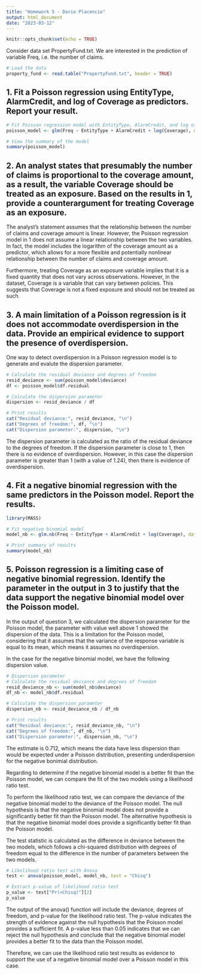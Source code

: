 ```yaml
---
title: "Homework 5 - Dario Placencio"
output: html_document
date: "2023-03-12"
---
```


```r
knitr::opts_chunk$set(echo = TRUE)
```

Consider data set PropertyFund.txt. We are interested in the prediction of variable Freq, i.e. the number of claims.

```r
# Load the data
property_fund <- read.table("PropertyFund.txt", header = TRUE)
```

## 1. Fit a Poisson regression using EntityType, AlarmCredit, and log of Coverage as predictors. Report your result.

```r
# Fit Poisson regression model with EntityType, AlarmCredit, and log of Coverage as predictors
poisson_model <- glm(Freq ~ EntityType + AlarmCredit + log(Coverage), data = property_fund, family = "poisson")

# View the summary of the model
summary(poisson_model)
```
## 2. An analyst states that presumably the number of claims is proportional to the coverage amount, as a result, the variable Coverage should be treated as an exposure. Based on the results in 1, provide a counterargument for treating Coverage as an exposure.

The analyst's statement assumes that the relationship between the number of claims and coverage amount is linear. However, the Poisson regression model in 1 does not assume a linear relationship between the two variables. In fact, the model includes the logarithm of the coverage amount as a predictor, which allows for a more flexible and potentially nonlinear relationship between the number of claims and coverage amount.

Furthermore, treating Coverage as an exposure variable implies that it is a fixed quantity that does not vary across observations. However, in the dataset, Coverage is a variable that can vary between policies. This suggests that Coverage is not a fixed exposure and should not be treated as such.

## 3. A main limitation of a Poisson regression is it does not accommodate overdispersion in the data. Provide an empirical evidence to support the presence of overdispersion.

One way to detect overdispersion in a Poisson regression model is to generate and evalute the dispersion parameter.

```r
# Calculate the residual deviance and degrees of freedom
resid_deviance <- sum(poisson_model$deviance)
df <- poisson_model$df.residual

# Calculate the dispersion parameter
dispersion <- resid_deviance / df

# Print results
cat("Residual deviance:", resid_deviance, "\n")
cat("Degrees of freedom:", df, "\n")
cat("Dispersion parameter:", dispersion, "\n")
```

The dispersion parameter is calculated as the ratio of the residual deviance to the degrees of freedom. If the dispersion parameter is close to 1, then there is no evidence of overdispersion. However, in this case the dispersion parameter is greater than 1 (with a value of 1.24), then there is evidence of overdispersion.

## 4. Fit a negative binomial regression with the same predictors in the Poisson model. Report the results.

```r
library(MASS)

# Fit negative binomial model
model_nb <- glm.nb(Freq ~ EntityType + AlarmCredit + log(Coverage), data = property_fund)

# Print summary of results
summary(model_nb)
```
## 5. Poisson regression is a limiting case of negative binomial regression. Identify the parameter in the output in 3 to justify that the data support the negative binomial model over the Poisson model.

In the output of question 3, we calculated the dispersion parameter for the Poisson model, the parameter with value well above 1 showed the dispersion of the data. This is a limitation for the Poisson model, considering that it assumes that the variance of the response variable is equal to its mean, which means it assumes no overdispersion.

In the case for the negative binomial model, we have the following dispersion value.

```r
# Dispersion parameter
# Calculate the residual deviance and degrees of freedom
resid_deviance_nb <- sum(model_nb$deviance)
df_nb <- model_nb$df.residual

# Calculate the dispersion parameter
dispersion_nb <- resid_deviance_nb / df_nb

# Print results
cat("Residual deviance:", resid_deviance_nb, "\n")
cat("Degrees of freedom:", df_nb, "\n")
cat("Dispersion parameter:", dispersion_nb, "\n")
```
The estimate is 0.712, which means the data have less dispersion than would be expected under a Poisson distribution, presenting underdispersion for the negative bonimial distribution.

Regarding to determine if the negative binomial model is a better fit than the Poisson model, we can compare the fit of the two models using a likelihood ratio test. 

To perform the likelihood ratio test, we can compare the deviance of the negative binomial model to the deviance of the Poisson model. The null hypothesis is that the negative binomial model does not provide a significantly better fit than the Poisson model. The alternative hypothesis is that the negative binomial model does provide a significantly better fit than the Poisson model. 

The test statistic is calculated as the difference in deviance between the two models, which follows a chi-squared distribution with degrees of freedom equal to the difference in the number of parameters between the two models.

```r
# Likelihood ratio test with Anova
test <- anova(poisson_model, model_nb, test = "Chisq")

# Extract p-value of likelihood ratio test
p_value <- test["Pr(>Chisq)"][2]
p_value
```
The output of the anova() function will include the deviance, degrees of freedom, and p-value for the likelihood ratio test. The p-value indicates the strength of evidence against the null hypothesis that the Poisson model provides a sufficient fit. A p-value less than 0.05 indicates that we can reject the null hypothesis and conclude that the negative binomial model provides a better fit to the data than the Poisson model.

Therefore, we can use the likelihood ratio test results as evidence to support the use of a negative binomial model over a Poisson model in this case.
